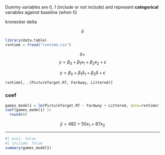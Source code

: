 
Dummy variables are 0, 1 (include or not include) and represent **categorical** variables against baseline (when 0)

kronecker delta

$$
\delta
$$

```r
library(data.table)
rxntime = fread("rxntime.csv")
```

$$
\delta = 
$$
$$
y = \beta_{0} + \beta_{1}x_{1} + \beta_{2}x_{2} + \epsilon 
$$

$$
y = \beta_{0} + \beta_{1} \delta_{1} + \beta_{2}\delta + \epsilon 
$$

```r
rxntime[, .(PictureTarget.RT, FarAway, Littered)]
```
### coef
```r
games_model1 = lm(PictureTarget.RT ~ FarAway + Littered, data=rxntime)
coef(games_model1) |>
  round(0)

```
$$
\hat{y} = 482 + 50x_{1} + 87x_{2}
$$

***

```r
#| eval: false
#| include: false
summary(games_model1)
```


